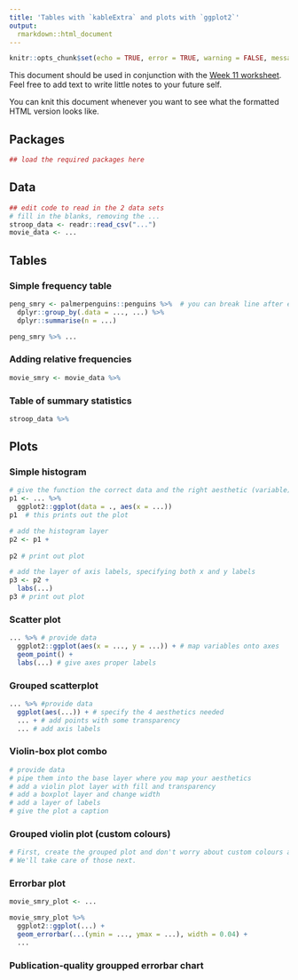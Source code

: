 ```yaml
---
title: 'Tables with `kableExtra` and plots with `ggplot2`'
output:
  rmarkdown::html_document
---
```


```r
knitr::opts_chunk$set(echo = TRUE, error = TRUE, warning = FALSE, message = FALSE)
```

This document should be used in conjunction with the [Week 11 worksheet](https://paas.netlify.app/practicals/10_tables_and_plots/worksheet/).
Feel free to add text to write little notes to your future self.

You can knit this document whenever you want to see what the formatted HTML version looks like.

## Packages

```r
## load the required packages here
```


## Data

```r
## edit code to read in the 2 data sets
# fill in the blanks, removing the ...
stroop_data <- readr::read_csv("...")
movie_data <- ...
```


## Tables


### Simple frequency table

```r
peng_smry <- palmerpenguins::penguins %>%  # you can break line after each %>% if you want
  dplyr::group_by(.data = ..., ...) %>%
  dplyr::summarise(n = ...)
```


```r
peng_smry %>% ...
```


### Adding relative frequencies

```r
movie_smry <- movie_data %>%
```


### Table of summary statistics

```r
stroop_data %>%
```



## Plots


### Simple histogram

```r
# give the function the correct data and the right aesthetic (variable)
p1 <- ... %>%
  ggplot2::ggplot(data = ., aes(x = ...))
p1  # this prints out the plot
```

```r
# add the histogram layer
p2 <- p1 + 
  
p2 # print out plot
```

```r
# add the layer of axis labels, specifying both x and y labels
p3 <- p2 +
  labs(...)
p3 # print out plot
```


### Scatter plot

```r
... %>% # provide data
  ggplot2::ggplot(aes(x = ..., y = ...)) + # map variables onto axes
  geom_point() +
  labs(...) # give axes proper labels
```


### Grouped scatterplot

```r
... %>% #provide data
  ggplot(aes(...)) + # specify the 4 aesthetics needed
  ... + # add points with some transparency
  ... # add axis labels
```


### Violin-box plot combo

```r
# provide data
# pipe them into the base layer where you map your aesthetics
# add a violin plot layer with fill and transparency
# add a boxplot layer and change width
# add a layer of labels
# give the plot a caption
```


### Grouped violin plot (custom colours)

```r
# First, create the grouped plot and don't worry about custom colours and geom positions
# We'll take care of those next.
```


### Errorbar plot

```r
movie_smry_plot <- ...

```

```r
movie_smry_plot %>%
  ggplot2::ggplot(...) +
  geom_errorbar(...(ymin = ..., ymax = ...), width = 0.04) +
  ...
```


### Publication-quality groupped errorbar chart {.death}

```r

```


